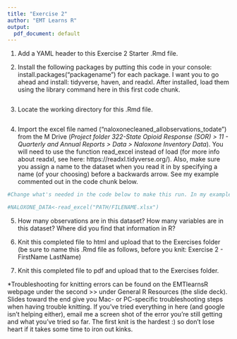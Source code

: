 ---
title: "Exercise 2"
author: "EMT Learns R"
output:
  pdf_document: default
---


1. Add a YAML header to this Exercise 2 Starter .Rmd file. 


2. Install the following packages by putting this code in your console: install.packages("packagename") for each package. I want you to go ahead and install: tidyverse, haven, and readxl. After installed, load them using the library command here in this first code chunk.
```{r}

```


3. Locate the working directory for this .Rmd file.  
```{r}

```


4. Import the excel file named ("naloxonecleaned_allobservations_todate") from the M Drive (*Project folder 322-State Opioid Response (SOR) > 11 - Quarterly and Annual Reports > Data > Naloxone Inventory Data*). You will need to use the function read_excel instead of load (for more info about readxl, see here: https://readxl.tidyverse.org/). Also, make sure you assign a name to the dataset when you read it in by specifying a name (of your choosing) before a backwards arrow. See my example commented out in the code chunk below.  
```{r}
#Change what's needed in the code below to make this run. In my example, I'm calling the data "NALOXONE_DATA" when I import it into R. You will need to change everything that's in all caps to run this code (and un-comment it out so that R interprets it as code).

#NALOXONE_DATA<-read_excel("PATH/FILENAME.xlsx")
```


5. How many observations are in this dataset? How many variables are in this dataset? Where did you find that information in R? 



6. Knit this completed file to html and upload that to the Exercises folder (be sure to name this .Rmd file as follows, before you knit: Exercise 2 - FirstName LastName)



7. Knit this completed file to pdf and upload that to the Exercises folder. 



*Troubleshooting for knitting errors can be found on the EMTlearnsR webpage under the second >> under General R Resources (the slide deck). Slides toward the end give you Mac- or PC-specific troubleshooting steps when having trouble knitting. If you've tried everything in here (and google isn't helping either), email me a screen shot of the error you're still getting and what you've tried so far. The first knit is the hardest :) so don't lose heart if it takes some time to iron out kinks. 
